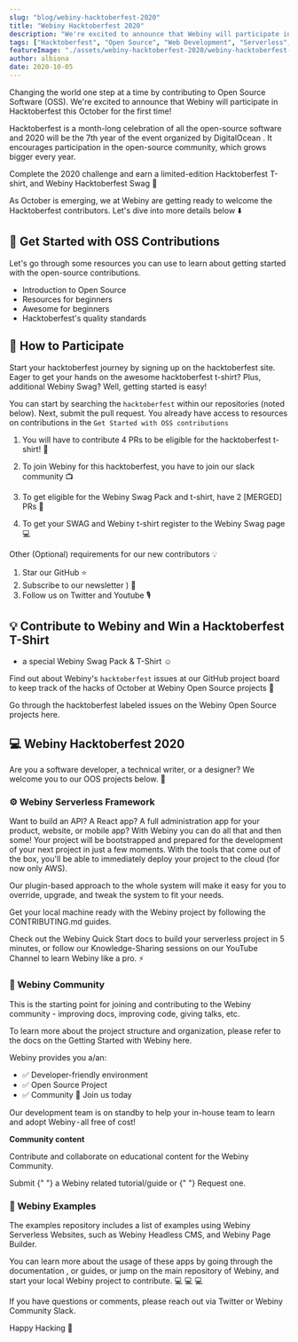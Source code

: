 ```yaml
---
slug: "blog/webiny-hacktoberfest-2020"
title: "Webiny Hacktoberfest 2020"
description: "We're excited to announce that Webiny will participate in Hacktoberfest for the first time! 🚀"
tags: ["Hacktoberfest", "Open Source", "Web Development", "Serverless", "Reactjs"]
featureImage: "./assets/webiny-hacktoberfest-2020/webiny-hacktoberfest-2020-cover.png"
author: albiona
date: 2020-10-05
---
```


Changing the world one step at a time by contributing to Open Source Software (OSS). We're excited to announce that Webiny will participate in Hacktoberfest this October for the first time!

<ExternalLink href="https://hacktoberfest.digitalocean.com">
  Hacktoberfest
</ExternalLink> is a month-long celebration of all the open-source software and 2020 will be the 7th year of the event organized by
<ExternalLink href="https://www.digitalocean.com/">
  DigitalOcean
</ExternalLink>. It encourages participation in the open-source community, which grows bigger every year.

Complete the 2020 challenge and earn a limited-edition Hacktoberfest T-shirt, and Webiny Hacktoberfest Swag 🚀

As October is emerging, we at Webiny are getting ready to welcome the Hacktoberfest contributors. Let's dive into more details below ⬇️

## 🔬 Get Started with OSS Contributions

Let's go through some resources you can use to learn about getting started with the open-source contributions.

- <ExternalLink href="https://www.digitalocean.com/community/tutorial_series/an-introduction-to-open-source">
    Introduction to Open Source
  </ExternalLink>
  <br />
- <ExternalLink href="https://hacktoberfest.digitalocean.com/details/#beginner">
    Resources for beginners
  </ExternalLink>
  <br />
- <ExternalLink href="https://github.com/mungell/awesome-for-beginners">
    Awesome for beginners
  </ExternalLink>
  <br />
- <ExternalLink href="https://hacktoberfest.digitalocean.com/details/#quality">
    Hacktoberfest's quality standards
  </ExternalLink>

## 🔦 How to Participate

Start your hacktoberfest journey by signing up on the <ExternalLink href="https://hacktoberfest.digitalocean.com/">hacktoberfest site</ExternalLink>. Eager to get your hands on the awesome hacktoberfest t-shirt? Plus, additional Webiny Swag? Well, getting started is easy!

You can start by searching the `hacktoberfest` within our repositories (noted below). Next, submit the pull request. You already have access to resources on contributions in the `Get Started with OSS contributions`

1. You will have to contribute 4 PRs to be eligible for the hacktoberfest t-shirt! 🎉

2. To join Webiny for this hacktoberfest, you have to join our <ExternalLink href="https://webiny.com/slack?utm_source=Webiny-blog&utm_medium=webiny-slack-community&utm_campaign=webiny-hacktoberfest-blog-oct-5&utm_content=webiny-hacktoberfest-2020&utm_term=W00125">slack community</ExternalLink> 📺

3. To get eligible for the Webiny Swag Pack and t-shirt, have 2 [MERGED] PRs 🚀

4. To get your SWAG and Webiny t-shirt register to the <ExternalLink href="https://www.webiny.com/swag/?utm_source=Webiny-blog&utm_medium=webiny-website-swag&utm_campaign=webiny-weekly-blog-hacktoberfest-oct-5&utm_content=webiny-hacktoberfest-2020&utm_term=W00105">Webiny Swag page</ExternalLink> 💻

Other (Optional) requirements for our new contributors 💡

1. <ExternalLink href="https://github.com/webiny/webiny-js/stargazers?utm_source=Webiny-blog&utm_medium=webiny-github-stargazers&utm_campaign=webiny-weekly-blog-hacktoberfest-oct-5&utm_content=webiny-hacktoberfest-2020&utm_term=W00106">
     Star our GitHub
   </ExternalLink> ⭐
2. <ExternalLink href="https://www.webiny.com/?utm_source=Webiny-blog&utm_medium=webiny-website-subscribe&utm_campaign=webiny-hacktoberfest-blog-oct-5&utm_content=webiny-hacktoberfest-2020&utm_term=W00126">
     Subscribe to our newsletter
   </ExternalLink>) 📩
3. Follow us on <ExternalLink href="https://twitter.com/WebinyPlatform?utm_source=Webiny-blog&utm_medium=webiny-twitter-account&utm_campaign=webiny-weekly-blog-hacktoberfest-oct-5&utm_content=webiny-hacktoberfest-2020&utm_term=W00107">Twitter</ExternalLink> and <ExternalLink href="https://www.youtube.com/channel/UCI5TBif-unrpn5htTRxXPQw?sub_confirmation=1?utm_source=Webiny-blog&utm_medium=webiny-youtube-channel&utm_campaign=webiny-weekly-blog-hacktoberfest-oct-5&utm_content=webiny-hacktoberfest-2020&utm_term=W00108">Youtube</ExternalLink> 🎙

## 💡 Contribute to Webiny and Win a Hacktoberfest T-Shirt

- a special Webiny Swag Pack & T-Shirt ☺️

Find out about Webiny's `hacktoberfest` issues at our <ExternalLink href="https://github.com/webiny/webiny-js/projects/12?utm_source=Webiny-blog&utm_medium=webiny-github-project-12&utm_campaign=webiny-weekly-blog-hacktoberfest-oct-5&utm_content=webiny-hacktoberfest-2020&utm_term=W00109">GitHub project board</ExternalLink> to keep track of the hacks of October at Webiny Open Source projects 🥳

Go through the hacktoberfest labeled issues on the Webiny Open Source projects <ExternalLink href="https://github.com/search?q=org%3Awebiny+label%3Ahacktoberfest">here</ExternalLink>.

## 💻 Webiny Hacktoberfest 2020

Are you a software developer, a technical writer, or a designer? We welcome you to our OOS projects below. 🚀

### ⚙ Webiny Serverless Framework

Want to build an API? A React app? A full administration app for your product, website, or mobile app? With Webiny you can do all that and then some! Your project will be bootstrapped and prepared for the development of your next project in just a few moments. With the tools that come out of the box, you'll be able to immediately deploy your project to the cloud (for now only AWS).

Our plugin-based approach to the whole system will make it easy for you to override, upgrade, and tweak the system to fit your needs.

Get your local machine ready with the Webiny project by following the <ExternalLink href="https://github.com/webiny/webiny-js/blob/master/docs/CONTRIBUTING.md?utm_source=Webiny-blog&utm_medium=webiny-js-github-contributing&utm_campaign=webiny-weekly-blog-hacktoberfest-oct-5&utm_content=webiny-hacktoberfest-2020&utm_term=W00112">CONTRIBUTING.md</ExternalLink> guides.

Check out the <ExternalLink href="http://docs.webiny.com/docs/get-started/quick-start?utm_source=Webiny-blog&utm_medium=webiny-docs-quick-start&utm_campaign=webiny-hacktoberfest-blog-oct-5&utm_content=webiny-hacktoberfest-2020&utm_term=W00128">Webiny Quick Start docs</ExternalLink> to build your serverless project in 5 minutes, or follow our <ExternalLink href="https://www.youtube.com/c/Webiny/playlists?utm_source=Webiny-blog&utm_medium=webiny-yt-channel&utm_campaign=webiny-hacktoberfest-blog-oct-5&utm_content=webiny-hacktoberfest-2020&utm_term=W00129">Knowledge-Sharing sessions</ExternalLink> on our YouTube Channel to learn Webiny like a pro. ⚡️

### 👥 Webiny Community

This is the starting point for joining and contributing to the Webiny community - improving docs, improving code, giving talks, etc.

To learn more about the project structure and organization, please refer to the docs on the Getting Started with Webiny <ExternalLink href="http://docs.webiny.com/docs/get-started/quick-start?utm_source=Webiny-blog&utm_medium=webiny-docs-quick-start&utm_campaign=webiny-hacktoberfest-blog-oct-5&utm_content=webiny-hacktoberfest-2020&utm_term=W00128">here</ExternalLink>.

Webiny provides you a/an:

- ✅ Developer-friendly environment
- ✅ Open Source Project
- ✅ Community 💛 <ExternalLink href="https://webiny.com/slack?utm_source=Webiny-blog&utm_medium=webiny-slack-community&utm_campaign=webiny-hacktoberfest-blog-oct-5&utm_content=webiny-hacktoberfest-2020&utm_term=W00125">Join us today</ExternalLink>

Our development team is on standby to help your in-house team to learn and adopt Webiny - all free of cost!

**Community content**

Contribute and collaborate on educational content for the Webiny Community.

<ExternalLink href="https://github.com/webiny/community/issues/new?assignees=&labels=&template=submit-a-tutorial-guide.md&title=%5BSUBMIT%5D?utm_source=Webiny-blog&utm_medium=webiny-github-community-repo&utm_campaign=webiny-hacktoberfest-blog-oct-5&utm_content=webiny-hacktoberfest-2020&utm_term=W00130">
  Submit
</ExternalLink>
{" "} a Webiny related tutorial/guide or
{" "}
<ExternalLink href="https://github.com/webiny/community/issues/new?assignees=&labels=&template=submit-a-request-for-a-tutorial-guide.md&title=%5BTOPIC%5D?utm_source=Webiny-blog&utm_medium=webiny-github-community-repo&utm_campaign=webiny-hacktoberfest-blog-oct-5&utm_content=webiny-hacktoberfest-2020&utm_term=W00131">
  Request
</ExternalLink> one.

### 🔭 Webiny Examples

The <ExternalLink href="https://github.com/webiny/webiny-examples?utm_source=Webiny-blog&utm_medium=webiny-github-examples-repo&utm_campaign=webiny-hacktoberfest-blog-oct-5&utm_content=webiny-hacktoberfest-2020&utm_term=W00145">examples repository</ExternalLink> includes a list of examples using Webiny <ExternalLink href="https://www.webiny.com/serverless-apps?utm_source=Webiny-blog&utm_medium=webiny-website-serverless-apps&utm_campaign=webiny-hacktoberfest-blog-oct-5&utm_content=webiny-hacktoberfest-2020&utm_term=W00132">Serverless Websites</ExternalLink>, such as <ExternalLink href="https://www.webiny.com/serverless-app/headless-cms?utm_source=Webiny-blog&utm_medium=webiny-website-headless-cms&utm_campaign=webiny-hacktoberfest-blog-oct-5&utm_content=webiny-hacktoberfest-2020&utm_term=W00133"> Webiny Headless CMS</ExternalLink>, and <ExternalLink href="https://www.webiny.com/serverless-app/page-builder?utm_source=Webiny-blog&utm_medium=webiny-website-page-builder&utm_campaign=webiny-hacktoberfest-blog-oct-5&utm_content=webiny-hacktoberfest-2020&utm_term=W00134">Webiny Page Builder</ExternalLink>.

You can learn more about the usage of these apps by going through the <ExternalLink href="http://docs.webiny.com/docs/webiny/introduction/?utm_source=Webiny-blog&utm_medium=webiny-docs&utm_campaign=webiny-hacktoberfest-blog-oct-5&utm_content=webiny-hacktoberfest-2020&utm_term=W00135"> documentation </ExternalLink>, or <ExternalLink href="http://docs.webiny.com/docs/guides/headless-nextjs-tutorial?utm_source=Webiny-blog&utm_medium=webiny-docs-guides&utm_campaign=webiny-hacktoberfest-blog-oct-5&utm_content=webiny-hacktoberfest-2020&utm_term=W00136">guides</ExternalLink>, or jump on the <ExternalLink href="https://github.com/webiny/webiny-js?utm_source=Webiny-blog&utm_medium=webiny-js-github-repo&utm_campaign=webiny-hacktoberfest-blog-oct-5&utm_content=webiny-hacktoberfest-2020&utm_term=W00137">main repository</ExternalLink> of Webiny, and start your local Webiny project to contribute. 💻 💻 💻

If you have questions or comments, please reach out via <ExternalLink href="https://twitter.com/albionaitoh">Twitter</ExternalLink> or <ExternalLink href="https://www.webiny.com/slack?utm_source=Webiny-blog&utm_medium=webiny-slack-community&utm_campaign=webiny-hub-content-oct-5&utm_content=webiny-security-layer-upgrade&utm_term=W00139">Webiny Community Slack</ExternalLink>.

Happy Hacking 🍁
